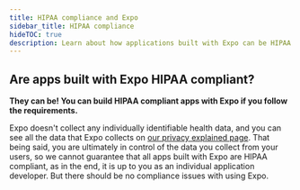 ```yaml
---
title: HIPAA compliance and Expo
sidebar_title: HIPAA compliance
hideTOC: true
description: Learn about how applications built with Expo can be HIPAA compliant.
---
```



## Are apps built with Expo HIPAA compliant?

**They can be! You can build HIPAA compliant apps with Expo if you follow the requirements.**

Expo doesn't collect any individually identifiable health data, and you can see all the data that Expo collects on [our privacy explained page](https://expo.dev/privacy-explained). That being said, you are ultimately in control of the data you collect from your users, so we cannot guarantee that all apps built with Expo are HIPAA compliant, as in the end, it is up to you as an individual application developer. But there should be no compliance issues with using Expo.

<BoxLink
  title="HHS"
  description="For more information about HIPAA compliance, see HHS website."
  href="https://www.hhs.gov/hipaa/for-professionals/index.html"
/>
